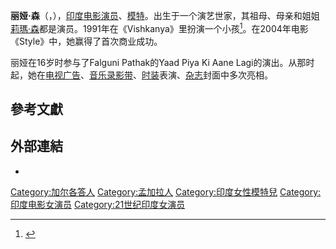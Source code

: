 {{Expand language|en}}
{{藝人
|姓名 = 丽娅·森
|類型 = 女演員
|外文名 = Riya Sen
|外文 = en
|圖片 =
|圖片簡介 = 丽娅·森
|出生日期 = {{Birth date and age|1981|1|24|df=y}}
|出生地點 = {{印度}}[[西孟加拉邦|西孟加拉邦]][[加爾各答|加爾各答]]
| years_active       = 2001—現在
|國籍 = {{印度}}
|職業 = 演員、模特兒
|IMDb = 1116258
|親屬 = [[莉瑪·森|莉瑪·森]]（姐姐）
}}
'''丽娅·森'''（{{lang-en|Riya Sen}}，{{bd|1981年|1月24日||}}），[[印度|印度]][[电影|电影]][[演员|演员]]、[[模特|模特]]。出生于一个演艺世家，其祖母、母亲和姐姐[[莉瑪·森|莉瑪·森]]都是演员。1991年在《Vishkanya》里扮演一个小孩<ref>{{Cite web|title=Riya Sen Sen turns 32|url=https://www.sify.com/news/riya-sen-sen-turns-32-news-entertainment-nbyl85befbjsi.html|accessdate=2019-09-15|date=2013-01-24|publisher=Sify|language=en|archive-date=2020-10-31|archive-url=https://web.archive.org/web/20201031225003/https://www.sify.com/news/riya-sen-sen-turns-32-news-entertainment-nbyl85befbjsi.html|dead-url=no}}</ref>。在2004年电影《Style》中，她赢得了首次商业成功。

丽娅在16岁时参与了Falguni Pathak的Yaad Piya Ki Aane Lagi的演出。从那时起，她在[[电视广告|电视广告]]、[[音乐|音乐]][[录影带|录影带]]、[[时装|时装]]表演、[[杂志|杂志]]封面中多次亮相。

==參考文獻==
<references />

==外部連結==
{{commons category|Riya Sen}}
* {{IMDb name|id=1116258}}

{{DEFAULTSORT: Sen, Riya}}
[[Category:加尔各答人|Category:加尔各答人]]
[[Category:孟加拉人|Category:孟加拉人]]
[[Category:印度女性模特兒|Category:印度女性模特兒]]
[[Category:印度电影女演员|Category:印度电影女演员]]
[[Category:21世纪印度女演员|Category:21世纪印度女演员]]